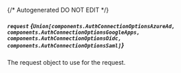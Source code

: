 {/* Autogenerated DO NOT EDIT  */}

##### `request` *{`Union[components.AuthConnectionOptionsAzureAd, components.AuthConnectionOptionsGoogleApps, components.AuthConnectionOptionsOidc, components.AuthConnectionOptionsSaml]`}*
The request object to use for the request.
<Collapsible openLabel={Labels.showProperties} closeLabel={Labels.hideProperties}>
    <DevOrgAuthConnectionsCreateRequest/>
</Collapsible>


